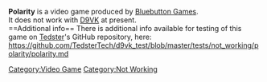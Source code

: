 <strong>Polarity</strong> is a video game produced by [[Bluebutton Games]].
<br />
It does not work with [[D9VK]] at present.
<br />
==Additional info==
There is additional info available for testing of this game on [[User:Tedster|Tedster]]'s GitHub repository, here:
<br />
https://github.com/TedsterTech/d9vk_test/blob/master/tests/not_working/polarity/polarity.md

[[Category:Video Game]]
[[Category:Not Working]]
